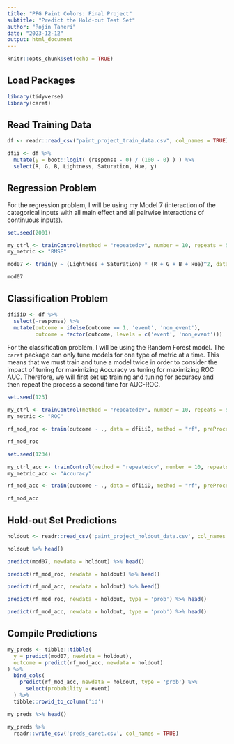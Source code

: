 ```yaml
---
title: "PPG Paint Colors: Final Project"
subtitle: "Predict the Hold-out Test Set"
author: "Rojin Taheri"
date: "2023-12-12"
output: html_document
---
```


```r
knitr::opts_chunk$set(echo = TRUE)
```

## Load Packages

```r
library(tidyverse)
library(caret)
```

## Read Training Data

```r
df <- readr::read_csv("paint_project_train_data.csv", col_names = TRUE)
```

```r
dfii <- df %>% 
  mutate(y = boot::logit( (response - 0) / (100 - 0) ) ) %>% 
  select(R, G, B, Lightness, Saturation, Hue, y)
```

## Regression Problem  

For the regression problem, I will be using my Model 7 (interaction of the categorical inputs with all main effect and all pairwise interactions of continuous inputs).

```r
set.seed(2001)

my_ctrl <- trainControl(method = "repeatedcv", number = 10, repeats = 5)
my_metric <- "RMSE"

mod07 <- train(y ~ (Lightness + Saturation) * (R + G + B + Hue)^2, data = dfii, method = "lm", preProcess = c("center", "scale"), metric = my_metric, trControl = my_ctrl)
```

```r
mod07
```

## Classification Problem  

```r
dfiiiD <- df %>% 
  select(-response) %>% 
  mutate(outcome = ifelse(outcome == 1, 'event', 'non_event'),
         outcome = factor(outcome, levels = c('event', 'non_event')))
```

For the classification problem, I will be using the Random Forest model. The `caret` package can only tune models for one type of metric at a time. This means that we must train and tune a model twice in order to consider the impact of tuning for maximizing Accuracy vs tuning for maximizing ROC AUC. Therefore, we will first set up training and tuning for accuracy and then repeat the process a second time for AUC-ROC.  

```r
set.seed(123)

my_ctrl <- trainControl(method = "repeatedcv", number = 10, repeats = 5, classProbs = TRUE, summaryFunction = twoClassSummary, savePredictions = TRUE)
my_metric <- "ROC"

rf_mod_roc <- train(outcome ~ ., data = dfiiiD, method = "rf", preProcess = c("center", "scale"), trControl = my_ctrl, metric = my_metric)
```

```r
rf_mod_roc
```

```r
set.seed(1234)

my_ctrl_acc <- trainControl(method = "repeatedcv", number = 10, repeats = 5)
my_metric_acc <- "Accuracy"

rf_mod_acc <- train(outcome ~ ., data = dfiiiD, method = "rf", preProcess = c("center", "scale"), trControl = my_ctrl_acc, metric = my_metric_acc)
```

```r
rf_mod_acc
```

## Hold-out Set Predictions  

```r
holdout <- readr::read_csv('paint_project_holdout_data.csv', col_names = TRUE)
```

```r
holdout %>% head()
```

```r
predict(mod07, newdata = holdout) %>% head()
```

```r
predict(rf_mod_roc, newdata = holdout) %>% head()
```

```r
predict(rf_mod_acc, newdata = holdout) %>% head()
```

```r
predict(rf_mod_roc, newdata = holdout, type = 'prob') %>% head()
```

```r
predict(rf_mod_acc, newdata = holdout, type = 'prob') %>% head()
```

## Compile Predictions  

```r
my_preds <- tibble::tibble(
  y = predict(mod07, newdata = holdout),
  outcome = predict(rf_mod_acc, newdata = holdout)
) %>% 
  bind_cols(
    predict(rf_mod_acc, newdata = holdout, type = 'prob') %>% 
      select(probability = event)
  ) %>% 
  tibble::rowid_to_column('id')
```

```r
my_preds %>% head()
```

```r
my_preds %>% 
  readr::write_csv('preds_caret.csv', col_names = TRUE)
```

